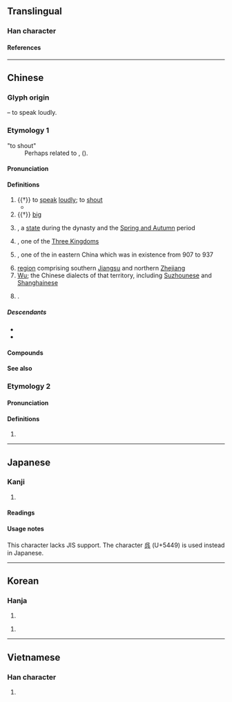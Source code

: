 {{also|吴|呉}}
{{character info}}
==Translingual==
{{Han simplified forms|吳|呉|吴}}

===Han character===
{{Han char|rn=30|rad=口|as=04|sn=7|four=26801|canj=RVNK|ids=⿺⿱𠃑大口}}

====References====
{{Han ref|kx=0179.040|dkj=03365|dj=0396.150|hdz=10595.080|uh=5433}}

----

==Chinese==
{{zh-forms|s=吴|t2=吴|alt=呉,𠯵,㕦,𡗾,𡗿}}
{{zh-wp|zh|yue|lzh|nan:Ngô͘ (sèⁿ)|wuu:吴}}

===Glyph origin===
{{Han etym}}
{{Han compound|口|夨|ls=ic|t1=mouth|t2=man with tilted head}} – to speak loudly.

===Etymology 1===
; "to shout"
: Perhaps related to {{cog|bo|ངར་སྐད||roar; shout}}, {{cog|bo|ང་རོ||roar; yell; shout}} ({{zh-ref|Schuessler, 2007}}).

====Pronunciation====
{{zh-pron
|m=wú
|m-s=
|dg=
|c=ng4
|c-t=m3
|g=u4
|h=pfs=ǹg;gd=n2
|j=vu1
|mb=ngû
|md=ngù
|mn=xm,qz,tp,kh,lk,sx,mg,hc,ph:ngô͘/ml,tn,yl,km,tc,ph:gô͘
|mn-t=ghou5
|w=3hhu
|x=u2
|mc=y
|oc=y
|ma=y
|mna=Taiwanese-The_Consonant_ng.ogg
|cat=v,a,pn,n
}}

====Definitions====
{{zh-hanzi}}

# {{†}} to [[speak]] [[loudly]]; to [[shout]]
#* {{zh-x|不 吳 不 敖，胡 考 之 休。|There is no '''noise''', no insolence: An auspice, [all this], of great longevity.|ref=Shijing}}
# {{†}} [[big]]
# {{lb|zh|historical}} {{zh-div|國}} {{w|Wu (state)|Wu}}, a [[state]] during the {{w|Western Zhou}} dynasty and the [[Spring and Autumn]] period
# {{lb|zh|historical}} {{zh-div|國}} {{w|Eastern Wu}}, one of the [[Three Kingdoms]]
# {{lb|zh|historical}} {{zh-div|國}} {{w|Yang Wu|Wu}}, one of the {{w|Ten Kingdoms}} in eastern China which was in existence from 907 to 937
# [[region]] comprising southern [[Jiangsu]] and northern [[Zhejiang]]
# [[Wu]]; the Chinese dialects of that territory, including [[Suzhounese]] and [[Shanghainese]]
#: {{zh-also|吳語}}
# {{surname|zh}}.
#: {{zh-x|^吳 ^三-桂|{{w|Wu Sangui|'''Wu''' Sangui}} (Chinese military leader)}}
#: {{zh-x|吳{Gô͘} 作{Chok}-棟{tòng}|{{w|Goh Chok Tong|'''Goh''' Chok Tong}} (Singapore's second Prime Minister; currently Emeritus Senior Minister)|MN}}

=====Descendants=====
* {{desc|bor=1|en|Wu|Ng|Goh|Ngo}}
* {{desc|bor=1|tl|Go|Wu}}

====Compounds====
{{zh-der|吳鳳|吳都|吳淞江|吳國|吳鉤|吹簫吳市|吳鹽|吳剛|吳語|吳派|吳宮教陣|吳牛喘月|吳剛伐桂|大吳|伐東吳|吳越春秋|吳郭魚|吳下阿蒙|吳越同舟|句吳|宋畫吳冶|吳子|吳茱萸|吳頭楚尾|吳越|吳市吹簫|吳儂|孫吳|楚尾吳頭|東吳|吳川|吳堡|吳山|吳店|吳榜|吳棚|吳樓|吳灣|吳家灣|吳鋪|吳音|吳江|吳沙}}

====See also====
{{zh-Chinese dynasties}}

===Etymology 2===

====Pronunciation====
{{zh-pron
|m=yú
|cat=
}}

====Definitions====
{{zh-hanzi}}

# {{zh-alt-form|虞}}

----

==Japanese==

===Kanji===
{{ja-kanji|grade=|rs=口04}} <!-- Not a kyūjitai character of 呉 -->

# {{rfdef|ja|sort=口04}}

====Readings====
{{ja-readings
|on=ご
|kun=くれ-, く-れる
}}

====Usage notes====
This character lacks JIS support. The character [[呉]] (U+5449) is used instead in Japanese.

----

==Korean==

===Hanja===
{{ko-hanja|성씨|오}}

# {{rfdef|ko|sort=口04}}

{{ko-hanja|큰소리치다|큰소리칠|화}}

# {{rfdef|ko|sort=口04}}

----

==Vietnamese==

===Han character===
{{vi-readings|reading=[[ngô]]|rs=口04}}

# {{han tu form of|Ngô|a surname}}
